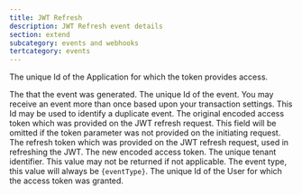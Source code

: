 ```yaml
---
title: JWT Refresh
description: JWT Refresh event details
section: extend
subcategory: events and webhooks
tertcategory: events
---
```



<Event name="JWT Refresh"
       eventType={eventType}
       version="1.16.0"
       scope="application"
       transactional="true" />

<EventBody eventType={eventType}
           sinceThreatDetection="1.30.0"
           sinceIpAddress="1.27.0"
           jsonFile="jwt-refresh.json">
  <APIField slot="leading-fields" name="event.applicationId" type="UUID">
    The unique Id of the Application for which the token provides access.
  </APIField>

  <APIField slot="leading-fields" name="event.createInstant" type="Long">
    The <ReferenceLink file="data-types#instants" label="instant" /> that the event was generated.
  </APIField>

  <APIField slot="leading-fields" name="event.id" type="UUID">
    The unique Id of the event. You may receive an event more than once based upon your transaction settings. This Id may be used to identify a duplicate event.
  </APIField>

  <APIField slot="trailing-fields" name="event.original" type="String">
    The original encoded access token which was provided on the JWT refresh request.  This field will be omitted if the <InlineField>token</InlineField> parameter was not provided on the initiating request.
  </APIField>

  <APIField slot="trailing-fields" name="event.refreshToken" type="String">
    The refresh token which was provided on the JWT refresh request, used in refreshing the JWT.
  </APIField>

  <APIField slot="trailing-fields" name="event.token" type="String">
    The new encoded access token.
  </APIField>

  <APIField slot="trailing-fields" name="event.tenantId" type="UUID" since="1.8.0">
    The unique tenant identifier. This value may not be returned if not applicable.
  </APIField>

  <APIField slot="trailing-fields" name="event.type" type="String">
    The event type, this value will always be <code>{eventType}</code>.
  </APIField>

  <APIField slot="trailing-fields" name="event.userId" type="UUID">
    The unique Id of the User for which the access token was granted.
  </APIField>

</EventBody>
